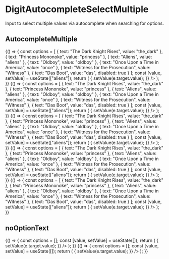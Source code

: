 
<Meta
    title="Inputs/DigitAutocompleteSelectMultiple"
    component={DigitAutocompleteSelectMultiple}
/>

# DigitAutocompleteSelectMultiple

Input to select multiple values via autocomplete when searching for options.


## AutocompleteMultiple

<Preview>
    <Story name="AutocompleteMultiple normal">
        {() => {
            const options = [
                { text: "The Dark Knight Rises", value: "the_dark" },
                { text: "Princess Mononoke", value: "princess" },
                { text: "Aliens", value: "aliens" },
                { text: "Oldboy", value: "oldboy" },
                { text: "Once Upon a Time in America", value: "once" },
                { text: "Witness for the Prosecution", value: "Witness" },
                { text: "Das Boot", value: "das", disabled: true }
            ];
            const [value, setValue] = useState(["aliens"]);
            return (
                <DigitAutocompleteSelectMultiple
                    size={{width: "224px"}}
                    upperLabel="upperlabel"
                    lowerLabel="lowerlabel"
                    options={options}
                    value={value}
                    onChange={e => {
                        setValue(e.target.value);
                    }}
                />
            );
        }}
    </Story>
    <Story name="AutocompleteMultiple filled">
        {() => {
            const options = [
                { text: "The Dark Knight Rises", value: "the_dark" },
                { text: "Princess Mononoke", value: "princess" },
                { text: "Aliens", value: "aliens" },
                { text: "Oldboy", value: "oldboy" },
                { text: "Once Upon a Time in America", value: "once" },
                { text: "Witness for the Prosecution", value: "Witness" },
                { text: "Das Boot", value: "das", disabled: true }
            ];
            const [value, setValue] = useState(["aliens"]);
            return (
                <DigitAutocompleteSelectMultiple
                    size={{width: "224px"}}
                    filled
                    upperLabel="Filled"
                    options={options}
                    value={value}
                    onChange={e => {
                        setValue(e.target.value);
                    }}
                />
            );
        }}
    </Story>
    <Story name="AutocompleteMultiple outlined">
        {() => {
            const options = [
                { text: "The Dark Knight Rises", value: "the_dark" },
                { text: "Princess Mononoke", value: "princess" },
                { text: "Aliens", value: "aliens" },
                { text: "Oldboy", value: "oldboy" },
                { text: "Once Upon a Time in America", value: "once" },
                { text: "Witness for the Prosecution", value: "Witness" },
                { text: "Das Boot", value: "das", disabled: true }
            ];
            const [value, setValue] = useState(["aliens"]);
            return (
                <DigitAutocompleteSelectMultiple
                    size={{width: "224px"}}
                    outlined
                    upperLabel="Outlined"
                    options={options}
                    value={value}
                    onChange={e => {
                        setValue(e.target.value);
                    }}
                />
            );
        }}
    </Story>
</Preview>

<Preview>
    <Story name="AutocompleteMultiple disabled">
        {() => {
            const options = [
                { text: "The Dark Knight Rises", value: "the_dark" },
                { text: "Princess Mononoke", value: "princess" },
                { text: "Aliens", value: "aliens" },
                { text: "Oldboy", value: "oldboy" },
                { text: "Once Upon a Time in America", value: "once" },
                { text: "Witness for the Prosecution", value: "Witness" },
                { text: "Das Boot", value: "das", disabled: true }
            ];
            const [value, setValue] = useState(["aliens"]);
            return (
                <DigitAutocompleteSelectMultiple
                    size={{width: "224px"}}
                    disabled
                    upperLabel="Disabled"
                    options={options}
                    value={value}
                    onChange={e => {
                        setValue(e.target.value);
                    }}
                />
            );
        }}
    </Story>
    <Story name="AutocompleteMultiple error">
        {() => {
            const options = [
                { text: "The Dark Knight Rises", value: "the_dark" },
                { text: "Princess Mononoke", value: "princess" },
                { text: "Aliens", value: "aliens" },
                { text: "Oldboy", value: "oldboy" },
                { text: "Once Upon a Time in America", value: "once" },
                { text: "Witness for the Prosecution", value: "Witness" },
                { text: "Das Boot", value: "das", disabled: true }
            ];
            const [value, setValue] = useState(["aliens"]);
            return (
                <DigitAutocompleteSelectMultiple
                    size={{width: "224px"}}
                    error
                    errorMessage="Error message"
                    upperLabel="Disabled"
                    options={options}
                    value={value}
                    onChange={e => {
                        setValue(e.target.value);
                    }}
                />
            );
        }}
    </Story>
</Preview>

## noOptionText

<Preview>
    <Story name="AutocompleteMultiple noOption">
        {() => {
            const options = [];
            const [value, setValue] = useState([]);
            return (
                <DigitAutocompleteSelectMultiple
                    size={{width: "224px"}}
                    upperLabel="No option upperlabel"
                    value={value}
                    onChange={e => {
                        setValue(e.target.value);
                    }}
                />
            );
        }}
    </Story>
    <Story name="AutocompleteMultiple noOptionText">
        {() => {
            const options = [];
            const [value, setValue] = useState([]);
            return (
                <DigitAutocompleteSelectMultiple
                    size={{width: "224px"}}
                    upperLabel="No options custom"
                    noOptionsText="No options :("
                    value={value}
                    onChange={e => {
                        setValue(e.target.value);
                    }}
                />
            );
        }}
    </Story>
</Preview>

<Props of={DigitAutocompleteSelectMultiple} />
